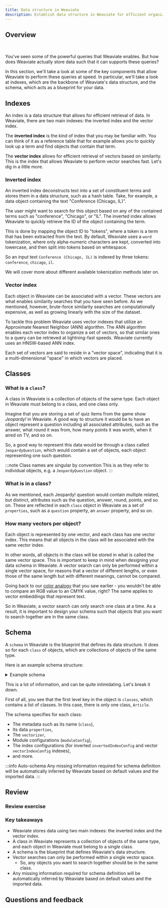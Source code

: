 ```yaml
---
title: Data structure in Weaviate
description: Establish data structure in Weaviate for efficient organization and search.
---
```


## <i class="fa-solid fa-square-chevron-right"></i> Overview


<ReactPlayer className="react-player" url='https://youtu.be/9AmMDDGWC74' controls='true' />
<br/>

You've seen some of the powerful queries that Weaviate enables. But how does Weaviate actually store data such that it can supports these queries?

In this section, we'll take a look at some of the key components that allow Weaviate to perform these queries at speed. In particular, we'll take a look at indexes, which are the backbone of Weaviate's data structure, and the schema, which acts as a blueprint for your data.

## <i class="fa-solid fa-square-chevron-right"></i> Indexes

An index is a data structure that allows for efficient retrieval of data. In Weaviate, there are two main indexes: the inverted index and the vector index.

The **inverted index** is the kind of index that you may be familiar with. You can think of it as a reference table that for example allows you to quickly look up a term and find objects that contain that term.

The **vector index** allows for efficient retrieval of vectors based on similarity. This is the index that allows Weaviate to perform vector searches fast. Let's dig in a little more.

### <i class="fa-solid fa-chalkboard"></i> Inverted index

An inverted index deconstructs text into a set of constituent terms and stores them in a data structure, such as a hash table. Take, for example, a data object containing the text "Conference (Chicago, IL)".

The user might want to search for this object based on any of the contained terms such as "conference", "Chicago", or "IL". The inverted index allows Weaviate to quickly retrieve the ID of the object containing the term.

This is done by mapping the object ID to "tokens", where a token is a term that has been extracted from the text. By default, Weaviate uses a `word` tokenization, where only alpha-numeric characters are kept, converted into lowercase, and then split into tokens based on whitespace.

So an input text `Conference (Chicago, IL)` is indexed by three tokens: `conference`, `chicago`, `il`.

We will cover more about different available tokenization methods later on.

### <i class="fa-solid fa-chalkboard"></i> Vector index

Each object in Weaviate can be associated with a vector. These vectors are what enables similarity searches that you have seen before. As we mentioned, however, brute-force similarity searches are computationally expensive, as well as growing linearly with the size of the dataset.

To tackle this problem Weaviate uses vector indexes that utilize an Approximate Nearest Neighbor (ANN) algorithm. The ANN algorithm enables each vector index to organize a set of vectors, so that similar ones to a query can be retrieved at lightning-fast speeds. Weaviate currently uses an HNSW-based ANN index.


<HNSWLayersImg/>

Each set of vectors are said to reside in a "vector space", indicating that it is a multi-dimensional "space" in which vectors are placed.

## <i class="fa-solid fa-square-chevron-right"></i> Classes

### <i class="fa-solid fa-chalkboard"></i> What is a `class`?

A class in Weaviate is a collection of objects of the same type. Each object in Weaviate must belong to a class, and one class only.

Imagine that you are storing a set of quiz items from the game show *Jeopardy!* in Weaviate. A good way to structure it would be to have an object represent a question including all associated attributes, such as the answer, what round it was from, how many points it was worth, when it aired on TV, and so on.

So, a good way to represent this data would be through a class called `JeopardyQuestion`, which would contain a set of objects, each object representing one such question.

:::note Class names are singular by convention
This is as they refer to individual objects, e.g. a `JeopardyQuestion` object.
:::

### <i class="fa-solid fa-chalkboard"></i> What is in a class?

As we mentioned, each Jeopardy! question would contain multiple related, but distinct, attributes such as the question, answer, round, points, and so on. These are reflected in each `class` object in Weaviate as a set of `properties`, such as a `question` property, an `answer` property, and so on.

### <i class="fa-solid fa-chalkboard"></i> How many vectors per object?

Each object is represented by one vector, and each class has one vector index. This means that all objects in the class will be associated with the same vector index.

In other words, all objects in the class will be stored in what is called the same vector space. This is important to keep in mind when designing your data schema in Weaviate. A vector search can only be performed within a single vector space, for reasons that a vector of different lengths, or even those of the same length but with different meanings, cannot be compared.

Going back to our [color analogy](../101_hello_weaviate/15_overview_vectors.mdx#how-do-numbers-represent-meaning) that you saw earlier - you wouldn't be able to compare an RGB value to an CMYK value, right? The same applies to vector embeddings that represent text.

So in Weaviate, a vector search can only search one class at a time. As a result, it is important to design your schema such that objects that you want to search together are in the same class.

## <i class="fa-solid fa-square-chevron-right"></i> Schema

A `schema` in Weaviate is the blueprint that defines its data structure. It does so for each `class` of objects, which are collections of objects of the same type.

Here is an example schema structure:

<details>
  <summary>Example schema</summary>

```json
{
  "classes": [
    {
      "class": "Article",
      "invertedIndexConfig": {
        "bm25": {
          "b": 0.75,
          "k1": 1.2
        },
        "cleanupIntervalSeconds": 60,
        "stopwords": {
          "additions": null,
          "preset": "en",
          "removals": null
        }
      },
      "moduleConfig": {
        "text2vec-openai": {
          "model": "ada",
          "modelVersion": "002",
          "type": "text",
          "vectorizeClassName": true
        }
      },
      "properties": [
        {
          "dataType": [
            "text"
          ],
          "moduleConfig": {
            "text2vec-openai": {
              "skip": false,
              "vectorizePropertyName": false
            }
          },
          "name": "title",
          "tokenization": "word"
        },
        {
          "dataType": [
            "text"
          ],
          "moduleConfig": {
            "text2vec-openai": {
              "skip": false,
              "vectorizePropertyName": false
            }
          },
          "name": "body",
          "tokenization": "word"
        }
      ],
      "replicationConfig": {
        "factor": 1
      },
      "shardingConfig": {
        "virtualPerPhysical": 128,
        "desiredCount": 1,
        "actualCount": 1,
        "desiredVirtualCount": 128,
        "actualVirtualCount": 128,
        "key": "_id",
        "strategy": "hash",
        "function": "murmur3"
      },
      "vectorIndexConfig": {
        "skip": false,
        "cleanupIntervalSeconds": 300,
        "maxConnections": 32,
        "efConstruction": 128,
        "ef": -1,
        "dynamicEfMin": 100,
        "dynamicEfMax": 500,
        "dynamicEfFactor": 8,
        "vectorCacheMaxObjects": 1000000000000,
        "flatSearchCutoff": 40000,
        "distance": "cosine",
        "pq": {
          "enabled": false,
          "segments": 0,
          "centroids": 256,
          "encoder": {
            "type": "kmeans",
            "distribution": "log-normal"
          }
        }
      },
      "vectorIndexType": "hnsw",
      "vectorizer": "text2vec-openai"
    }
  ]
}
```

</details>

This is a lot of information, and can be quite intimidating. Let's break it down.

First of all, you see that the first level key in the object is `classes`, which contains a list of classes. In this case, there is only one class, `Article`.

The schema specifies for each class:
- The metadata such as its name (`class`),
- Its data `properties`,
- The `vectorizer`,
- Module configurations (`moduleConfig`),
- The index configurations (for inverted `invertedIndexConfig` and vector `vectorIndexConfig` indexes),
- and more.

:::info Auto-schema
Any missing information required for schema definition will be automatically inferred by Weaviate based on default values and the imported data.
:::

## <i class="fa-solid fa-square-chevron-right"></i> Review

### <i class="fa-solid fa-pen-to-square"></i> Review exercise

<Quiz questions={invertedIndex} />

<Quiz questions={vectorIndex} />

<Quiz questions={classDefinition} />

<Quiz questions={schemaRole} />

### <i class="fa-solid fa-lightbulb-on"></i> Key takeaways

- Weaviate stores data using two main indexes: the inverted index and the vector index.
- A class in Weaviate represents a collection of objects of the same type, and each object in Weaviate must belong to a single class.
- A schema is the blueprint that defines Weaviate's data structure.
- Vector searches can only be performed within a single vector space.
    - So, any objects you want to search together should be in the same class.
- Any missing information required for schema definition will be automatically inferred by Weaviate based on default values and the imported data.

## Questions and feedback


<DocsFeedback/>

